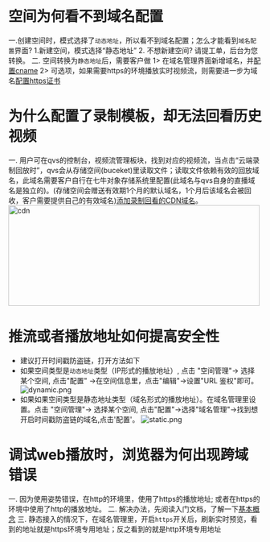 # 空间为何看不到域名配置
 一.创建空间时，模式选择了`动态地址`，所以看不到域名配置；怎么才能看到`域名配置`界面? 1.新建空间，模式选择“静态地址” 2. 不想新建空间? 请提工单，后台为您转换。
 二. 空间转换为`静态地址`后，需要客户做 
 1> 在域名管理界面新增域名，并[配置cname](https://developer.qiniu.com/qvs/8746/configure-cname) 
 2> 可选项，如果需要https的环境播放实时视频流，则需要进一步为域名[配置https证书](https://developer.qiniu.com/qvs/6925/qvs-https-configuration)
# 为什么配置了录制模板，却无法回看历史视频
一. 用户可在qvs的控制台，视频流管理板块，找到对应的视频流，当点击“云端录制回放时”，qvs会从存储空间(buceket)里读取文件；读取文件依赖有效的回放域名，此域名需要客户自行在七牛对象存储系统里配置(此域名与qvs自身的直播域名是独立的)。(存储空间会赠送有效期1个月的默认域名，1个月后该域名会被回收，客户需要提供自己的有效域名)[添加录制回看的CDN域名](https://portal.qiniu.com/cdn/domain/create)。
 <img src="https://dn-odum9helk.qbox.me/FmRyS6FkcR4rLfLqLWkHYKh5DroD" width = "500" height = "200" alt="cdn" align=center />

# 推流或者播放地址如何提高安全性
- 建议打开时间戳防盗链，打开方法如下
- 如果空间类型是`动态地址`类型（IP形式的播放地址）, 点击 "空间管理"-> 选择某个空间, 点击"配置" ->在空间信息里，点击"编辑"->设置"URL 鉴权"即可。![dynamic.png](https://dn-odum9helk.qbox.me/FvdW_UcMptDKaFR-xNWghxckfeNX)
- 如果如果空间类型是静态地址类型（域名形式的播放地址）。在域名管理里设置。点击 "空间管理"-> 选择某个空间, 点击"配置"->选择"域名管理"->找到想开启时间戳防盗链的域名,点击'配置'。
![static.png](https://dn-odum9helk.qbox.me/Fg-SxThlInHE434DTNTX4lYLM5Qv)
# 调试web播放时，浏览器为何出现跨域错误
一. 因为使用姿势错误，在http的环境里，使用了https的播放地址; 或者在https的环境中使用了http的播放地址。
二. 解决办法，先阅读入门文档，了解一下[基本概念](https://developer.qiniu.com/qvs/6763/qvs-quick-start#2)
三. 静态接入的情况下，在域名管理里，开启`https`开关后，刷新实时预览，看到的地址就是https环境专用地址；反之看到的就是http环境专用地址

